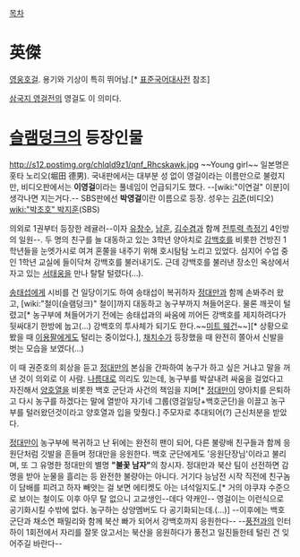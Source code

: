 [[목차]]
= 英傑 = 
[[영웅호걸]]. 용기와 기상이 특히 뛰어남.[* [[표준국어대사전]] 참조]

[[삼국지 영걸전]]의 영걸도 이 의미다. 

= [[슬램덩크]]의 등장인물 =
http://s12.postimg.org/chlqld9z1/qnf_Rhcskawk.jpg
~~Young girl~~ 
일본명은 홋타 노리오(堀田 德男).
국내판에서는 대부분 성 없이 영걸이라는 이름만으로 불렸지만, 비디오판에서는 '''이영걸'''이라는 풀네임이 언급되기도 했다. --[wiki:"이연걸" 이분]이 생각나면 지는거다.-- SBS판에선 '''박영걸'''이란 이름으로 등장. 성우는 [[김준]](비디오) [[wiki:"박조호" 박지훈]](SBS)

의외로 1권부터 등장한 레귤러--이자 [[유창수]], [[남훈]], [[김수겸]]과 함께 [[전투력 측정기]] 4인방의 일원--. 두 명의 친구를 늘 대동하고 있는 3학년 양아치로 [[강백호]]를 비롯한 건방진 1학년들을 눈엣가시로 여겨 혼쭐을 내주기 위해 호시탐탐 노리고 있었다. 심지어 수업 중인 1학년 교실에 들이닥쳐 강백호를 불러내기도. 근데 강백호를 불러낸 장소인 옥상에서 자고 있는 [[서태웅]]을 만나 탈탈 털렸다(…).

[[송태섭]]에게 시비를 건 일당이기도 하여 송태섭이 복귀하자 [[정대만]]과 함께 손봐주러 왔고, [wiki:"철이(슬램덩크)" 철이]까지 대동하고 농구부까지 쳐들어온다. 물론 깨끗이 털렸고[* 농구부에 쳐들어가기 전에는 송태섭과의 싸움에 끼어든 강백호를 제지하려다가 뒷싸대기 한방에 눕고(...) 강백호의 투사체가 되기도 한다.~~[[미트 웨건]]~~][* 상황으로 봤을 때 [[이용팔]]에게도 털리는 중이었다.], [[채치수]]가 등장했을 때 완전히 쫄아서 신발을 벗는 모습을 보였다(...)

이 때 권준호의 회상을 듣고 [[정대만]]의 본심을 간파하여 농구가 하고 싶은 거냐고 말을 꺼낸 것이 의외로 이 사람. [[나름]]대로 의리도 있는데, 농구부를 박살내려 싸움을 걸었다고 자진해서 [[양호열]]을 비롯한 백호 군단과 사건의 책임을 지며[* [[정대만]]이 양아치를 은퇴하고 다시 농구를 하겠다는 말에 열받아 자기네 그룹(영걸일당+백호군단)을 이끌고 농구부를 털러왔던것이라고 양호열과 입을 맞췄다.] 주모자로 추대되어(?) 근신처분을 받았다.

[[정대만]]이 농구부에 복귀하고 난 뒤에는 완전히 팬이 되어, 다른 불량배 친구들과 함께 응원단처럼 깃발을 흔들며 정대만을 응원한다. 백호 군단에게도 '응원단장님'이라고 불리며, 또 그 유명한 정대만의 별명 '''"불꽃 남자"'''의 창시자. 정대만과 북산 팀이 선전하면 감명을 받아 눈물을 흘리는 등 완전한 불량아는 아니다. 거기다 능남전 시작 직전에 친구놈이 담배를 피려고 하자 빼앗는 걸 보면 에티켓도 아는 녀석일지도.[* 거의 야쿠쟈 수준으로 보이는 철이도 이후 아무 탈 없으니 고교생인--데다 약캐인-- 영걸이는 이런식으로 공기화시킬 수밖에 없다. 농구하는 상양멤버도 다 공기화되는데.(...)] --이후에는 백호군단과 채소연 패밀리와 함께 북산 빠가 되어서 강백호까지 응원한다-- --[[풍전]]과의 인터하이 1회전에서 자리를 잘못 앉고서는 북산을 응원하다가 풍전고 일진들한테 털린 건 잊어주길 바란다--
